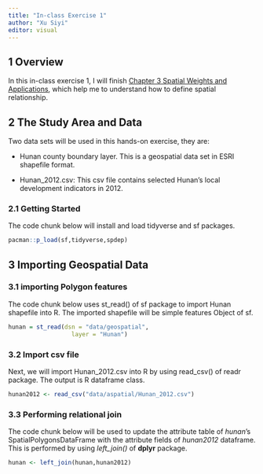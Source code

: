 ```yaml
---
title: "In-class Exercise 1"
author: "Xu Siyi"
editor: visual
---
```


## 1 Overview

In this in-class exercise 1, I will finish [Chapter 3 Spatial Weights and Applications](https://r4gdsa.netlify.app/chap03.html), which help me to understand how to define spatial relationship.

## 2 The Study Area and Data

Two data sets will be used in this hands-on exercise, they are:

-   Hunan county boundary layer. This is a geospatial data set in ESRI shapefile format.

-   Hunan_2012.csv: This csv file contains selected Hunan's local development indicators in 2012.

### 2.1 Getting Started

The code chunk below will install and load tidyverse and sf packages.

```r
pacman::p_load(sf,tidyverse,spdep)
```

## 3 Importing Geospatial Data

### 3.1 importing Polygon features

The code chunk below uses st_read() of sf package to import Hunan shapefile into R. The imported shapefile will be simple features Object of sf.

```r
hunan = st_read(dsn = "data/geospatial", 
                  layer = "Hunan")
```

### 3.2 Import csv file

Next, we will import Hunan_2012.csv into R by using read_csv() of readr package. The output is R dataframe class.

```r
hunan2012 <- read_csv("data/aspatial/Hunan_2012.csv")
```

### 3.3 Performing relational join

The code chunk below will be used to update the attribute table of *hunan*'s SpatialPolygonsDataFrame with the attribute fields of *hunan2012* dataframe. This is performed by using *left_join()* of **dplyr** package.

```r
hunan <- left_join(hunan,hunan2012)
```
